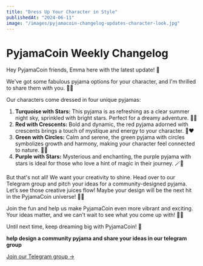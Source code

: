 ```yaml
---
title: "Dress Up Your Character in Style"
publishedAt: "2024-06-11"
image: "/images/pyjamacoin-changelog-updates-character-look.jpg"
---
```


# PyjamaCoin Weekly Changelog

Hey PyjamaCoin friends, Emma here with the latest update! 🌟

We've got some fabulous pyjama options for your character, and I'm thrilled to share them with you. 🎨👗

Our characters come dressed in four unique pyjamas:

1. **Turquoise with Stars:** This pyjama is as refreshing as a clear summer night sky, sprinkled with bright stars. Perfect for a dreamy adventure. 🌌✨
2. **Red with Crescents:** Bold and dynamic, the red pyjama adorned with crescents brings a touch of mystique and energy to your character. 🌙❤️
3. **Green with Circles:** Calm and serene, the green pyjama with circles symbolizes growth and harmony, making your character feel connected to nature. 🍃🔵
4. **Purple with Stars:** Mysterious and enchanting, the purple pyjama with stars is ideal for those who love a hint of magic in their journey. 🪄💜

But that's not all! We want your creativity to shine. Head over to our Telegram group and pitch your ideas for a community-designed pyjama. Let’s see those creative juices flow! Maybe your design will be the next hit in the PyjamaCoin universe! 🎨👕

Join the fun and help us make PyjamaCoin even more vibrant and exciting. Your ideas matter, and we can't wait to see what you come up with! 💼✨

Until next time, keep dreaming big with PyjamaCoin! 🌟

**help design a community pyjama and share your ideas in our telegram group**

<a href="https://t.me/Pyjamacoin">Join our Telegram group -></a>